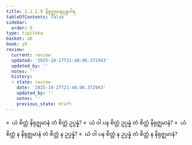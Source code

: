 ```yaml
---
title: 1.1.2.9 နိရုဇ္ဈမာနုပ္ပန္နဝါရ
tableOfContents: false
sidebar:
  order: 9
type: tipitaka
basket: ab
book: y8
review:
  current: review
  updated: '2025-10-27T21:48:06.372943'
  updated_by: ''
  notes: ''
  history:
  - state: review
    date: '2025-10-27T21:48:06.372943'
    updated_by: ''
    notes: ''
    previous_state: draft
---
```



<ReviewStatus review={frontmatter.review} showDetails={true} />

<HypothesisAnnotation frontmatter={frontmatter} />

<DynamicBreadcrumb />

<Division number="35" book="y8" e="ch" v="34" p="295">

<Paragraph number="142" book="y8">
»  ယံ စိတ္တံ နိရုဇ္ဈမာနံ တံ စိတ္တံ ဥပ္ပန္နံ?
</Paragraph>

<Paragraph number="143" book="y8">
«  ယံ ဝါ ပန စိတ္တံ ဥပ္ပန္နံ တံ စိတ္တံ နိရုဇ္ဈမာနံ?
</Paragraph>

<Paragraph number="144" book="y8">
»  ယံ စိတ္တံ န နိရုဇ္ဈမာနံ တံ စိတ္တံ န ဥပ္ပန္နံ?
</Paragraph>

<Paragraph number="145" book="y8">
«  ယံ ဝါ ပန စိတ္တံ န ဥပ္ပန္နံ တံ စိတ္တံ န နိရုဇ္ဈမာနံ?
</Paragraph>
</Division>